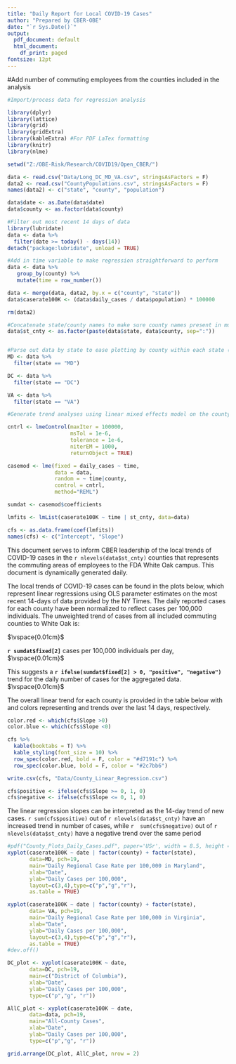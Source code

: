---
title: "Daily Report for Local COVID-19 Cases"
author: "Prepared by CBER-OBE"
date: "`r Sys.Date()`"
output:
  pdf_document: default
  html_document:
    df_print: paged
fontsize: 12pt
---

#Add number of commuting employees from the counties included in the analysis

```{r, echo = FALSE, message = FALSE, warning=FALSE}
#Import/process data for regression analysis

library(dplyr)
library(lattice)
library(grid)
library(gridExtra)
library(kableExtra) #For PDF LaTex formatting
library(knitr)
library(nlme)

setwd("Z:/OBE-Risk/Research/COVID19/Open_CBER/")

data <- read.csv("Data/Long_DC_MD_VA.csv", stringsAsFactors = F)
data2 <- read.csv("CountyPopulations.csv", stringsAsFactors = F)
names(data2) <- c("state", "county", "population")

data$date <- as.Date(data$date)
data$county <- as.factor(data$county)

#Filter out most recent 14 days of data
library(lubridate)
data <- data %>% 
  filter(date >= today() - days(14))
detach("package:lubridate", unload = TRUE)

#Add in time variable to make regression straightforward to perform
data <- data %>%
   group_by(county) %>% 
   mutate(time = row_number())

data <- merge(data, data2, by.x = c("county", "state"))
data$caserate100K <- (data$daily_cases / data$population) * 100000

rm(data2)

#Concatenate state/county names to make sure county names present in multiple states get included in analysis
data$st_cnty <- as.factor(paste(data$state, data$county, sep=":"))


#Parse out data by state to ease plotting by county within each state (some states have counties with same name)
MD <- data %>%
  filter(state == "MD")

DC <- data %>%
  filter(state == "DC")

VA <- data %>%
  filter(state == "VA")

#Generate trend analyses using linear mixed effects model on the county-level data

cntrl <- lmeControl(maxIter = 100000,
                    msTol = 1e-6,
                    tolerance = 1e-6,
                    niterEM = 1000,
                    returnObject = TRUE)

casemod <- lme(fixed = daily_cases ~ time,
               data = data,
               random = ~ time|county,
               control = cntrl,
               method="REML")

sumdat <- casemod$coefficients

lmfits <- lmList(caserate100K ~ time | st_cnty, data=data)

cfs <- as.data.frame(coef(lmfits))
names(cfs) <- c("Intercept", "Slope")

```

This document serves to inform CBER leadership of the local trends of COVID-19 cases in the `r nlevels(data$st_cnty)` counties that represents the commuting areas of employees to the FDA White Oak campus. This document is dynamically generated daily.
  
  

The local trends of COVID-19 cases can be found in the plots below, which represent linear regressions using OLS parameter estimates on the most recent 14-days of data provided by the NY Times. The daily reported cases for each county have been normalized to reflect cases per 100,000 individuals. The unweighted trend of cases from all included commuting counties to White Oak is:  

$\vspace{0.01cm}$

**`r sumdat$fixed[2]`** cases per 100,000 individuals per day,  
$\vspace{0.01cm}$

This suggests a **`r ifelse(sumdat$fixed[2] > 0, "positive", "negative") `** trend for the daily number of cases for the aggregated data.  
$\vspace{0.01cm}$

The overall linear trend for each county is provided in the table below with \textcolor{red}{red} and \textcolor{blue}{blue} colors representing \textcolor{red}{increasing} and \textcolor{blue}{decreasing} trends over the last 14 days, respectively.

```{r, echo = FALSE, message = FALSE, warning=FALSE} 

color.red <- which(cfs$Slope >0)
color.blue <- which(cfs$Slope <0)

cfs %>% 
  kable(booktabs = T) %>%
  kable_styling(font_size = 10) %>%
  row_spec(color.red, bold = F, color = "#d7191c") %>%
  row_spec(color.blue, bold = F, color = "#2c7bb6")

```


```{r, echo = FALSE, message = FALSE, warning=FALSE}

write.csv(cfs, "Data/County_Linear_Regression.csv")

```




```{r, echo = FALSE, message = FALSE, warning=FALSE}

cfs$positive <- ifelse(cfs$Slope >= 0, 1, 0)
cfs$negative <- ifelse(cfs$Slope <= 0, 1, 0)

```


The linear regression slopes can be interpreted as the 14-day trend of new cases. `r sum(cfs$positive) ` out of `r nlevels(data$st_cnty)` have an increased trend in number of cases, while `r  sum(cfs$negative) ` out of `r nlevels(data$st_cnty)` have a negative trend over the same period

\newpage

```{r, echo = FALSE, message = FALSE, warning=FALSE, results='hide', fig.width=8, fig.height=10}

#pdf("County_Plots_Daily_Cases.pdf", paper='USr', width = 8.5, height = 11)
xyplot(caserate100K ~ date | factor(county) + factor(state), 
       data=MD, pch=19,
       main="Daily Regional Case Rate per 100,000 in Maryland", 
       xlab="Date",  
       ylab="Daily Cases per 100,000",
       layout=c(3,4),type=c("p","g","r"),
       as.table = TRUE)

xyplot(caserate100K ~ date | factor(county) + factor(state), 
       data= VA, pch=19,
       main="Daily Regional Case Rate per 100,000 in Virginia", 
       xlab="Date",  
       ylab="Daily Cases per 100,000",
       layout=c(3,4),type=c("p","g","r"),
       as.table = TRUE)
#dev.off()

```


```{r, echo = FALSE, message = FALSE, warning=FALSE, results='hide', fig.width=7, fig.height=10}

DC_plot <- xyplot(caserate100K ~ date, 
       data=DC, pch=19,
       main=c("District of Columbia"), 
       xlab="Date",  
       ylab="Daily Cases per 100,000",
       type=c("p","g", "r"))

AllC_plot <- xyplot(caserate100K ~ date, 
       data=data, pch=19,
       main="All-County Cases", 
       xlab="Date",  
       ylab="Daily Cases per 100,000",
       type=c("p","g", "r"))

grid.arrange(DC_plot, AllC_plot, nrow = 2)

```





